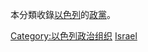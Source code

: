 {{Catnav|頁面分類|各種主題的頁面分類|按國家分類|各國政治|各國政黨}}
{{Catnav|頁面分類|各種主題的頁面分類|按國家分類|各國政治|以色列政治}}

本分類收錄[[以色列|以色列]]的[[政黨|政黨]]。
{{Commons category|Political parties in Israel}}

[[Category:以色列政治组织|Category:以色列政治组织]]
[[Category:亚洲各国政党|Israel]]